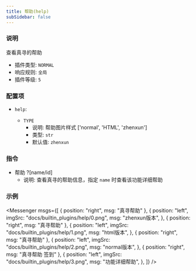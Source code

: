 ```yaml
---
title: 帮助(help)
subSidebar: false
---
```



### 说明

查看真寻的帮助

- 插件类型: `NORMAL`
- 响应规则: `全局`
- 插件等级: `5`

### 配置项

- `help`:

  - `TYPE`
    - 说明: 帮助图片样式 ['normal', 'HTML', 'zhenxun']
    - 类型: `str`
    - 默认值: `zhenxun`

### 指令

- 帮助 ?[name/id]
  - 说明: 查看真寻的帮助信息，指定 `name` 时查看该功能详细帮助

### 示例

<Messenger
  msgs={[
    { position: "right", msg: "真寻帮助" },
    {
      position: "left",
      imgSrc: "docs/builtin_plugins/help/0.png",
      msg: "zhenxun版本",
    },
    { position: "right", msg: "真寻帮助" },
    {
      position: "left",
      imgSrc: "docs/builtin_plugins/help/1.png",
      msg: "html版本",
    },
    { position: "right", msg: "真寻帮助" },
    {
      position: "left",
      imgSrc: "docs/builtin_plugins/help/2.png",
      msg: "normal版本",
    },
    { position: "right", msg: "真寻帮助 签到" },
    {
      position: "left",
      imgSrc: "docs/builtin_plugins/help/3.png",
      msg: "功能详细帮助",
    },
  ]}
/>

